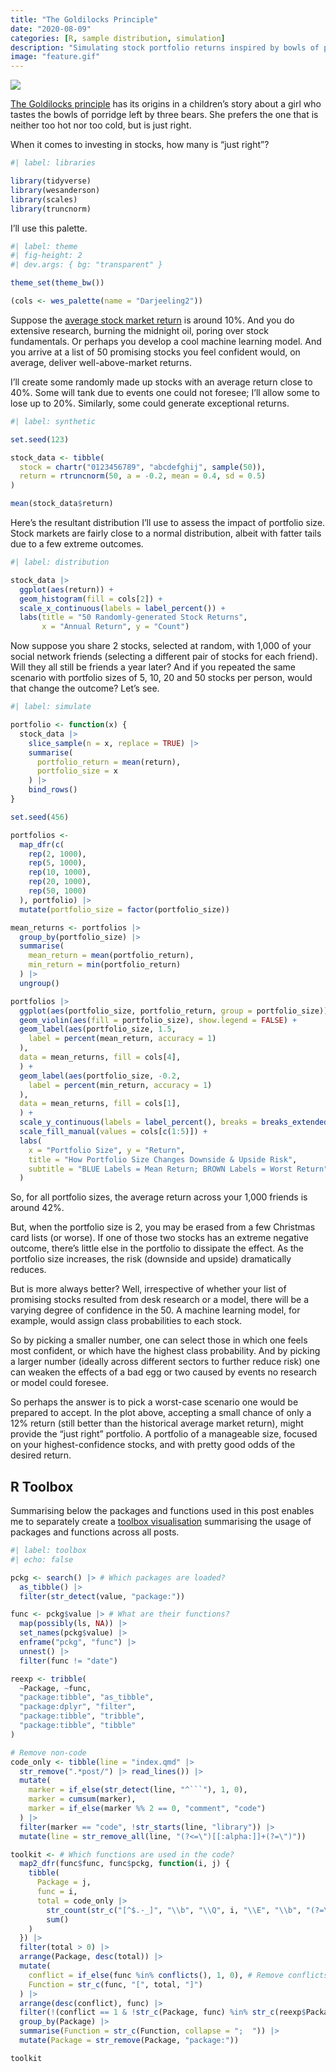 ```yaml
---
title: "The Goldilocks Principle"
date: "2020-08-09"
categories: [R, sample distribution, simulation]
description: "Simulating stock portfolio returns inspired by bowls of porridge left by three bears"
image: "feature.gif"
---
```


![](feature.gif)

[The Goldilocks principle](https://en.wikipedia.org/wiki/Goldilocks_principle) has its origins in a children's story about a girl who tastes the bowls of porridge left by three bears. She prefers the one that is neither too hot nor too cold, but is just right.

When it comes to investing in stocks, how many is "just right"?

```r
#| label: libraries

library(tidyverse)
library(wesanderson)
library(scales)
library(truncnorm)
```

I'll use this palette.

```r
#| label: theme
#| fig-height: 2
#| dev.args: { bg: "transparent" }

theme_set(theme_bw())

(cols <- wes_palette(name = "Darjeeling2"))
```

Suppose the [average stock market return](https://www.investopedia.com/ask/answers/042415/what-average-annual-return-sp-500.asp) is around 10%. And you do extensive research, burning the midnight oil, poring over stock fundamentals. Or perhaps you develop a cool machine learning model. And you arrive at a list of 50 promising stocks you feel confident would, on average, deliver well-above-market returns.

I'll create some randomly made up stocks with an average return close to 40%. Some will tank due to events one could not foresee; I'll allow some to lose up to 20%. Similarly, some could generate exceptional returns.

```r
#| label: synthetic

set.seed(123)

stock_data <- tibble(
  stock = chartr("0123456789", "abcdefghij", sample(50)),
  return = rtruncnorm(50, a = -0.2, mean = 0.4, sd = 0.5)
)

mean(stock_data$return)
```

Here's the resultant distribution I'll use to assess the impact of portfolio size. Stock markets are fairly close to a normal distribution, albeit with fatter tails due to a few extreme outcomes.

```r
#| label: distribution

stock_data |> 
  ggplot(aes(return)) +
  geom_histogram(fill = cols[2]) +
  scale_x_continuous(labels = label_percent()) +
  labs(title = "50 Randomly-generated Stock Returns", 
       x = "Annual Return", y = "Count")
```

Now suppose you share 2 stocks, selected at random, with 1,000 of your social network friends (selecting a different pair of stocks for each friend). Will they all still be friends a year later? And if you repeated the same scenario with portfolio sizes of 5, 10, 20 and 50 stocks per person, would that change the outcome? Let's see.

```r
#| label: simulate

portfolio <- function(x) {
  stock_data |>
    slice_sample(n = x, replace = TRUE) |>
    summarise(
      portfolio_return = mean(return),
      portfolio_size = x
    ) |>
    bind_rows()
}

set.seed(456)

portfolios <-
  map_dfr(c(
    rep(2, 1000),
    rep(5, 1000),
    rep(10, 1000),
    rep(20, 1000),
    rep(50, 1000)
  ), portfolio) |>
  mutate(portfolio_size = factor(portfolio_size))

mean_returns <- portfolios |>
  group_by(portfolio_size) |>
  summarise(
    mean_return = mean(portfolio_return),
    min_return = min(portfolio_return)
  ) |>
  ungroup()

portfolios |>
  ggplot(aes(portfolio_size, portfolio_return, group = portfolio_size)) +
  geom_violin(aes(fill = portfolio_size), show.legend = FALSE) +
  geom_label(aes(portfolio_size, 1.5,
    label = percent(mean_return, accuracy = 1)
  ),
  data = mean_returns, fill = cols[4],
  ) +
  geom_label(aes(portfolio_size, -0.2,
    label = percent(min_return, accuracy = 1)
  ),
  data = mean_returns, fill = cols[1],
  ) +
  scale_y_continuous(labels = label_percent(), breaks = breaks_extended(9)) +
  scale_fill_manual(values = cols[c(1:5)]) +
  labs(
    x = "Portfolio Size", y = "Return",
    title = "How Portfolio Size Changes Downside & Upside Risk",
    subtitle = "BLUE Labels = Mean Return; BROWN Labels = Worst Return"
  )
```

So, for all portfolio sizes, the average return across your 1,000 friends is around 42%.

But, when the portfolio size is 2, you may be erased from a few Christmas card lists (or worse). If one of those two stocks has an extreme negative outcome, there's little else in the portfolio to dissipate the effect. As the portfolio size increases, the risk (downside and upside) dramatically reduces.

But is more always better? Well, irrespective of whether your list of promising stocks resulted from desk research or a model, there will be a varying degree of confidence in the 50. A machine learning model, for example, would assign class probabilities to each stock.

So by picking a smaller number, one can select those in which one feels most confident, or which have the highest class probability. And by picking a larger number (ideally across different sectors to further reduce risk) one can weaken the effects of a bad egg or two caused by events no research or model could foresee.

So perhaps the answer is to pick a worst-case scenario one would be prepared to accept. In the plot above, accepting a small chance of only a 12% return (still better than the historical average market return), might provide the "just right" portfolio. A portfolio of a manageable size, focused on your highest-confidence stocks, and with pretty good odds of the desired return.

## R Toolbox

Summarising below the packages and functions used in this post enables me to separately create a [toolbox visualisation](/project/box) summarising the usage of packages and functions across all posts.

```r
#| label: toolbox
#| echo: false

pckg <- search() |> # Which packages are loaded?
  as_tibble() |>
  filter(str_detect(value, "package:"))

func <- pckg$value |> # What are their functions?
  map(possibly(ls, NA)) |>
  set_names(pckg$value) |>
  enframe("pckg", "func") |>
  unnest() |> 
  filter(func != "date")

reexp <- tribble(
  ~Package, ~func,
  "package:tibble", "as_tibble",
  "package:dplyr", "filter",
  "package:tibble", "tribble",
  "package:tibble", "tibble"
)

# Remove non-code
code_only <- tibble(line = "index.qmd" |>
  str_remove(".*post/") |> read_lines()) |>
  mutate(
    marker = if_else(str_detect(line, "^```"), 1, 0),
    marker = cumsum(marker),
    marker = if_else(marker %% 2 == 0, "comment", "code")
  ) |>
  filter(marker == "code", !str_starts(line, "library")) |>
  mutate(line = str_remove_all(line, "(?<=\")[[:alpha:]]+(?=\")"))

toolkit <- # Which functions are used in the code?
  map2_dfr(func$func, func$pckg, function(i, j) {
    tibble(
      Package = j,
      func = i,
      total = code_only |>
        str_count(str_c("[^$.-_]", "\\b", "\\Q", i, "\\E", "\\b", "(?=\\(|\\))")) |>
        sum()
    )
  }) |>
  filter(total > 0) |>
  arrange(Package, desc(total)) |>
  mutate(
    conflict = if_else(func %in% conflicts(), 1, 0), # Remove conflicts
    Function = str_c(func, "[", total, "]")
  ) |>
  arrange(desc(conflict), func) |> 
  filter(!(conflict == 1 & !str_c(Package, func) %in% str_c(reexp$Package, reexp$func))) |>
  group_by(Package) |>
  summarise(Function = str_c(Function, collapse = ";  ")) |>
  mutate(Package = str_remove(Package, "package:"))

toolkit
```
